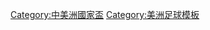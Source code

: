 {{Navbox
| name = 中美洲國家盃
| title = [[中美洲國家盃]]
| state = {{{state|autocollapse}}}
|listclass = hlist

| group1 = 競賽
| list1 = 
* [[1991年中美洲國家盃|1991年 哥斯大黎加]]
* [[1993年中美洲國家盃|1993年 宏都拉斯]]
* [[1995年中美洲國家盃|1995年 薩爾瓦多]]
* [[1997年中美洲國家盃|1997年 瓜地馬拉]]
* [[1999年中美洲國家盃|1999年 哥斯大黎加]]
* [[2001年中美洲國家盃|2001年 宏都拉斯]]
* [[2003年中美洲國家盃|2003年 巴拿馬]]
* [[2005年中美洲國家盃|2005年 瓜地馬拉]]
* [[2007年中美洲國家盃|2007年 薩爾瓦多]]
* [[2009年中美洲國家盃|2009年 宏都拉斯]]
* [[2011年中美洲國家盃|2011年 巴拿馬]]
* [[2013年中美洲國家盃|2013年 哥斯大黎加]]
* [[2014年中美洲國家盃|2014年 美國]]
* ''[[2017年中美洲國家盃|2017年 巴拿馬]]''
}}<noinclude>
{{collapsible option}}
[[Category:中美洲國家盃]]
[[Category:美洲足球模板]]
</noinclude>